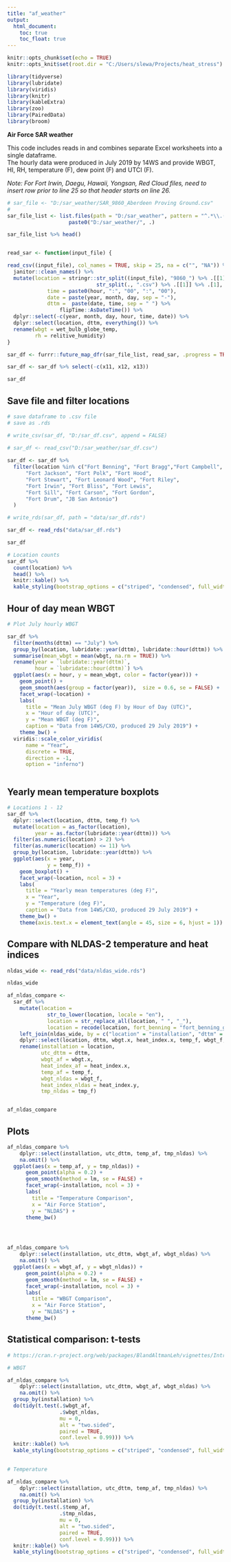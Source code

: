 ```yaml
---
title: "af_weather"
output:
  html_document:
    toc: true
    toc_float: true
---
```


```r
knitr::opts_chunk$set(echo = TRUE)
knitr::opts_knit$set(root.dir = "C:/Users/slewa/Projects/heat_stress")

library(tidyverse)
library(lubridate)
library(viridis)
library(knitr)
library(kableExtra)
library(zoo)
library(PairedData)
library(broom)

```

**Air Force SAR weather**

This code includes reads in and combines separate Excel worksheets into a single dataframe.  
The hourly data were produced in July 2019 by 14WS and provide WBGT, HI, RH, temperature (F), dew point (F) and UTCI (F).

*Note: For Fort Irwin, Daegu, Hawaii, Yongsan, Red Cloud files, need to insert row prior to line 25 so that header starts on line 26.*



```r

# sar_file <- "D:/sar_weather/SAR_9860_Aberdeen Proving Ground.csv"  
#
sar_file_list <- list.files(path = "D:/sar_weather", pattern = "^.*\\.(csv)$") %>% 
                    paste0("D:/sar_weather/", .)

sar_file_list %>% head()


read_sar <- function(input_file) {

read_csv((input_file), col_names = TRUE, skip = 25, na = c("", "NA")) %>%
  janitor::clean_names() %>% 
  mutate(location = stringr::str_split((input_file), "9860_") %>% .[[1]] %>% .[2] %>% 
                             str_split(., ".csv") %>% .[[1]] %>% .[1],
             time = paste0(hour, ":", "00", ":", "00"), 
             date = paste(year, month, day, sep = "-"),
             dttm =  paste(date, time, sep = " ") %>% 
                 flipTime::AsDateTime()) %>% 
  dplyr::select(-c(year, month, day, hour, time, date)) %>% 
  dplyr::select(location, dttm, everything()) %>%
  rename(wbgt = wet_bulb_globe_temp,
         rh = relitive_humidity)
}

sar_df <- furrr::future_map_dfr(sar_file_list, read_sar, .progress = TRUE) 

sar_df <- sar_df %>% select(-c(x11, x12, x13))

sar_df

```

## Save file and filter locations

```r
# save dataframe to .csv file
# save as .rds

# write_csv(sar_df, "D:/sar_df.csv", append = FALSE)
 
# sar_df <- read_csv("D:/sar_weather/sar_df.csv")

sar_df <- sar_df %>% 
  filter(location %in% c("Fort Benning", "Fort Bragg","Fort Campbell",
      "Fort Jackson", "Fort Polk", "Fort Hood",
      "Fort Stewart", "Fort Leonard Wood", "Fort Riley",
      "Fort Irwin", "Fort Bliss", "Fort Lewis",
      "Fort Sill", "Fort Carson", "Fort Gordon",
      "Fort Drum", "JB San Antonio")
  )

# write_rds(sar_df, path = "data/sar_df.rds")

```

```r

sar_df <- read_rds("data/sar_df.rds")

sar_df

# Location counts
sar_df %>% 
  count(location) %>%
  head() %>% 
  knitr::kable() %>% 
  kable_styling(bootstrap_options = c("striped", "condensed", full_width = FALSE))
```

## Hour of day mean WBGT
```r

# Plot July hourly WBGT

sar_df %>%   
  filter(months(dttm) == "July") %>% 
  group_by(location, lubridate::year(dttm), lubridate::hour(dttm)) %>% 
  summarise(mean_wbgt = mean(wbgt, na.rm = TRUE)) %>%
  rename(year = `lubridate::year(dttm)`,
         hour = `lubridate::hour(dttm)`) %>% 
  ggplot(aes(x = hour, y = mean_wbgt, color = factor(year))) + 
    geom_point() +
    geom_smooth(aes(group = factor(year)),  size = 0.6, se = FALSE) +
    facet_wrap(~location) +
    labs(
      title = "Mean July WBGT (deg F) by Hour of Day (UTC)",
      x = "Hour of day (UTC)",
      y = "Mean WBGT (deg F)",
      caption = "Data from 14WS/CXO, produced 29 July 2019") +
    theme_bw() +
  viridis::scale_color_viridis(
      name = "Year", 
      discrete = TRUE,
      direction = -1,
      option = "inferno") 



```

## Yearly mean temperature boxplots

```r
# Locations 1 - 12
sar_df %>%   
  dplyr::select(location, dttm, temp_f) %>%
  mutate(location = as_factor(location),
         year = as.factor(lubridate::year(dttm))) %>%
  filter(as.numeric(location) > 2) %>%
  filter(as.numeric(location) <= 11) %>% 
  group_by(location, lubridate::year(dttm)) %>% 
  ggplot(aes(x = year, 
             y = temp_f)) +
    geom_boxplot() +
    facet_wrap(~location, ncol = 3) +
    labs(
      title = "Yearly mean temperatures (deg F)",
      x = "Year",
      y = "Temperature (deg F)",
      caption = "Data from 14WS/CXO, produced 29 July 2019") +
    theme_bw() +
    theme(axis.text.x = element_text(angle = 45, size = 6, hjust = 1))
```


## Compare with NLDAS-2 temperature and heat indices

```r

nldas_wide <- read_rds("data/nldas_wide.rds") 

nldas_wide

af_nldas_compare <-
  sar_df %>% 
    mutate(location = 
             str_to_lower(location, locale = "en"),
             location = str_replace_all(location, " ", "_"),
             location = recode(location, fort_benning = "fort_benning_ga", fort_irwin = "ntc_and_fort_irwin")) %>% 
    left_join(nldas_wide, by = c("location" = "installation", "dttm" = "utc_dttm")) %>% 
    dplyr::select(location, dttm, wbgt.x, heat_index.x, temp_f, wbgt_f, heat_index.y, tmp_f) %>% 
    rename(installation = location,
           utc_dttm = dttm,
           wbgt_af = wbgt.x,
           heat_index_af = heat_index.x,
           temp_af = temp_f,
           wbgt_nldas = wbgt_f,
           heat_index_nldas = heat_index.y,
           tmp_nldas = tmp_f)


af_nldas_compare 


```

##  Plots
```r


af_nldas_compare %>%
    dplyr::select(installation, utc_dttm, temp_af, tmp_nldas) %>% 
    na.omit() %>% 
  ggplot(aes(x = temp_af, y = tmp_nldas)) + 
      geom_point(alpha = 0.2) +
      geom_smooth(method = lm, se = FALSE) +
      facet_wrap(~installation, ncol = 3) +
      labs(
        title = "Temperature Comparison",
        x = "Air Force Station",
        y = "NLDAS") +
      theme_bw()




af_nldas_compare %>%
    dplyr::select(installation, utc_dttm, wbgt_af, wbgt_nldas) %>% 
    na.omit() %>% 
  ggplot(aes(x = wbgt_af, y = wbgt_nldas)) + 
      geom_point(alpha = 0.2) +
      geom_smooth(method = lm, se = FALSE) +
      facet_wrap(~installation, ncol = 3) +
      labs(
        title = "WBGT Comparison",
        x = "Air Force Station",
        y = "NLDAS") +
      theme_bw()


```

## Statistical comparison: t-tests
```r
# https://cran.r-project.org/web/packages/BlandAltmanLeh/vignettes/Intro.html

# WBGT

af_nldas_compare %>%
    dplyr::select(installation, utc_dttm, wbgt_af, wbgt_nldas) %>% 
    na.omit() %>% 
  group_by(installation) %>% 
  do(tidy(t.test(.$wbgt_af, 
                 .$wbgt_nldas, 
                 mu = 0, 
                 alt = "two.sided", 
                 paired = TRUE, 
                 conf.level = 0.99))) %>% 
  knitr::kable() %>% 
  kable_styling(bootstrap_options = c("striped", "condensed", full_width = FALSE))
  

# Temperature

af_nldas_compare %>%
    dplyr::select(installation, utc_dttm, temp_af, tmp_nldas) %>% 
    na.omit() %>% 
  group_by(installation) %>% 
  do(tidy(t.test(.$temp_af, 
                 .$tmp_nldas, 
                 mu = 0, 
                 alt = "two.sided", 
                 paired = TRUE, 
                 conf.level = 0.99))) %>% 
  knitr::kable() %>% 
  kable_styling(bootstrap_options = c("striped", "condensed", full_width = FALSE))
```

